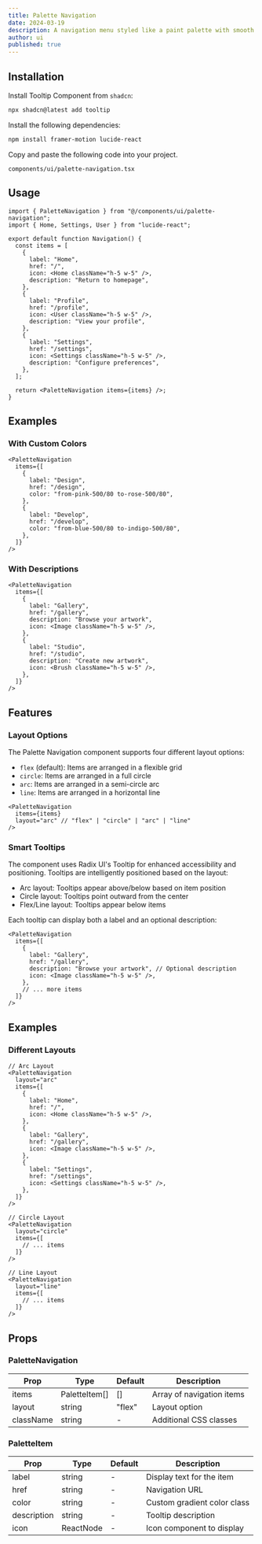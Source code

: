 ```yaml
---
title: Palette Navigation
date: 2024-03-19
description: A navigation menu styled like a paint palette with smooth color transitions and interactive effects.
author: ui
published: true
---
```


<ComponentPreview name="palette-navigation-demo" />

## Installation

<Steps>

<Step>Install Tooltip Component from `shadcn`:</Step>

```bash
npx shadcn@latest add tooltip
```

<Step>Install the following dependencies:</Step>

```bash
npm install framer-motion lucide-react
```

<Step>Copy and paste the following code into your project.</Step>

`components/ui/palette-navigation.tsx`

<ComponentSource name="palette-navigation" />

</Steps>

## Usage

```tsx
import { PaletteNavigation } from "@/components/ui/palette-navigation";
import { Home, Settings, User } from "lucide-react";

export default function Navigation() {
  const items = [
    {
      label: "Home",
      href: "/",
      icon: <Home className="h-5 w-5" />,
      description: "Return to homepage",
    },
    {
      label: "Profile",
      href: "/profile",
      icon: <User className="h-5 w-5" />,
      description: "View your profile",
    },
    {
      label: "Settings",
      href: "/settings",
      icon: <Settings className="h-5 w-5" />,
      description: "Configure preferences",
    },
  ];

  return <PaletteNavigation items={items} />;
}
```

## Examples

### With Custom Colors

```tsx
<PaletteNavigation
  items={[
    {
      label: "Design",
      href: "/design",
      color: "from-pink-500/80 to-rose-500/80",
    },
    {
      label: "Develop",
      href: "/develop",
      color: "from-blue-500/80 to-indigo-500/80",
    },
  ]}
/>
```

### With Descriptions

```tsx
<PaletteNavigation
  items={[
    {
      label: "Gallery",
      href: "/gallery",
      description: "Browse your artwork",
      icon: <Image className="h-5 w-5" />,
    },
    {
      label: "Studio",
      href: "/studio",
      description: "Create new artwork",
      icon: <Brush className="h-5 w-5" />,
    },
  ]}
/>
```

## Features

### Layout Options

The Palette Navigation component supports four different layout options:

- `flex` (default): Items are arranged in a flexible grid
- `circle`: Items are arranged in a full circle
- `arc`: Items are arranged in a semi-circle arc
- `line`: Items are arranged in a horizontal line

```tsx
<PaletteNavigation
  items={items}
  layout="arc" // "flex" | "circle" | "arc" | "line"
/>
```

### Smart Tooltips

The component uses Radix UI's Tooltip for enhanced accessibility and positioning. Tooltips are intelligently positioned based on the layout:

- Arc layout: Tooltips appear above/below based on item position
- Circle layout: Tooltips point outward from the center
- Flex/Line layout: Tooltips appear below items

Each tooltip can display both a label and an optional description:

```tsx
<PaletteNavigation
  items={[
    {
      label: "Gallery",
      href: "/gallery",
      description: "Browse your artwork", // Optional description
      icon: <Image className="h-5 w-5" />,
    },
    // ... more items
  ]}
/>
```

## Examples

### Different Layouts

```tsx
// Arc Layout
<PaletteNavigation
  layout="arc"
  items={[
    {
      label: "Home",
      href: "/",
      icon: <Home className="h-5 w-5" />,
    },
    {
      label: "Gallery",
      href: "/gallery",
      icon: <Image className="h-5 w-5" />,
    },
    {
      label: "Settings",
      href: "/settings",
      icon: <Settings className="h-5 w-5" />,
    },
  ]}
/>

// Circle Layout
<PaletteNavigation
  layout="circle"
  items={[
    // ... items
  ]}
/>

// Line Layout
<PaletteNavigation
  layout="line"
  items={[
    // ... items
  ]}
/>
```

## Props

### PaletteNavigation

| Prop      | Type          | Default | Description               |
| --------- | ------------- | ------- | ------------------------- |
| items     | PaletteItem[] | []      | Array of navigation items |
| layout    | string        | "flex"  | Layout option             |
| className | string        | -       | Additional CSS classes    |

### PaletteItem

| Prop        | Type      | Default | Description                 |
| ----------- | --------- | ------- | --------------------------- |
| label       | string    | -       | Display text for the item   |
| href        | string    | -       | Navigation URL              |
| color       | string    | -       | Custom gradient color class |
| description | string    | -       | Tooltip description         |
| icon        | ReactNode | -       | Icon component to display   |
